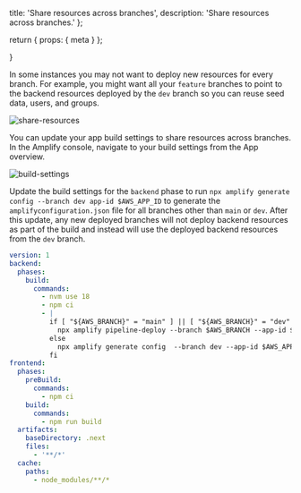   title: 'Share resources across branches',
  description: 'Share resources across branches.'
};

  return {
    props: {
      meta
    }
  };

}

In some instances you may not want to deploy new resources for every branch. For example, you might want all your `feature` branches to point to the backend resources deployed by the `dev` branch so you can reuse seed data, users, and groups.

![share-resources](/images/gen2/fullstack-branching/share-resources.png)

You can update your app build settings to share resources across branches. In the Amplify console, navigate to your build settings from the App overview.

![build-settings](/images/gen2/fullstack-branching/build-settings.png)

Update the build settings for the `backend` phase to run `npx amplify generate config --branch dev app-id $AWS_APP_ID` to generate the `amplifyconfiguration.json` file for all branches other than `main` or `dev`. After this update, any new deployed branches will not deploy backend resources as part of the build and instead will use the deployed backend resources from the `dev` branch.

```yaml
version: 1
backend:
  phases:
    build:
      commands:
        - nvm use 18
        - npm ci
        - |
          if [ "${AWS_BRANCH}" = "main" ] || [ "${AWS_BRANCH}" = "dev" ]; then 
            npx amplify pipeline-deploy --branch $AWS_BRANCH --app-id $AWS_APP_ID 
          else
            npx amplify generate config  --branch dev --app-id $AWS_APP_ID 
          fi
frontend:
  phases:
    preBuild:
      commands:
        - npm ci
    build:
      commands:
        - npm run build
  artifacts:
    baseDirectory: .next
    files:
      - '**/*'
  cache:
    paths:
      - node_modules/**/*
```
